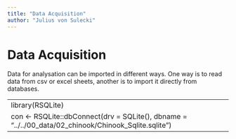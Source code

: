 ```yaml
---
title: "Data Acquisition"
author: "Julius von Sulecki"
---
```


# Data Acquisition

Data for analysation can be imported in different ways. One way is to read data from csv or excel sheets, another is to import it directly from databases.

---
library(RSQLite)
con <- RSQLite::dbConnect(drv = SQLite(), dbname = "../../00_data/02_chinook/Chinook_Sqlite.sqlite")
---
